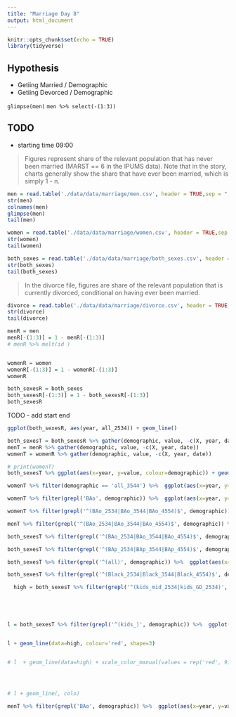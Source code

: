 ```yaml
---
title: "Marriage Day 8"
output: html_document
---
```


```r
knitr::opts_chunk$set(echo = TRUE)
library(tidyverse)
```

## Hypothesis
- Getiing Married / Demographic
- Getiing Devorced / Demographic


`glimpse(men)`
`men %>% select(-(1:3))`

## TODO

- starting time 09:00


> Figures represent share of the relevant population that has never been married (MARST == 6 in the IPUMS data). Note that in the story, charts generally show the share that have ever been married, which is simply 1 - n.


```r
men = read.table('./data/data/marriage/men.csv', header = TRUE,sep = ",")
str(men)
colnames(men)
glimpse(men)
tail(men)
```
```r
women = read.table('./data/data/marriage/women.csv', header = TRUE,sep = ",")
str(women)
tail(women)
```




```r
both_sexes = read.table('./data/data/marriage/both_sexes.csv', header = TRUE,sep = ",")
str(both_sexes)
tail(both_sexes)
```



> In the divorce file, figures are share of the relevant population that is currently divorced, conditional on having ever been married.

```r
divorce = read.table('./data/data/marriage/divorce.csv', header = TRUE,sep = ",")
str(divorce)
tail(divorce)
```



```r

menR = men
menR[-(1:3)] = 1 - menR[-(1:3)]
# menR %>% melt(id )


womenR = women
womenR[-(1:3)] = 1 - womenR[-(1:3)]
womenR

both_sexesR = both_sexes
both_sexesR[-(1:3)] = 1 - both_sexesR[-(1:3)]
both_sexesR

```

TODO
- add start end

```r
ggplot(both_sexesR, aes(year, all_2534)) + geom_line()

```


```r

both_sexesT = both_sexesR %>% gather(demographic, value, -c(X, year, date))
menT = menR %>% gather(demographic, value, -c(X, year, date))
womenT = womenR %>% gather(demographic, value, -c(X, year, date))

# print(womenT)
both_sexesT %>% ggplot(aes(x=year, y=value, colour=demographic)) + geom_line()
```


```r
womenT %>% filter(demographic == 'all_3544') %>%  ggplot(aes(x=year, y=value, colour=demographic)) + geom_line()
```


```r
womenT %>% filter(grepl('BAo', demographic)) %>%  ggplot(aes(x=year, y=value, colour=demographic)) + geom_line()
```

```r
womenT %>% filter(grepl('^(BAo_2534|BAo_3544|BAo_4554)$', demographic)) %>%  ggplot(aes(x=year, y=value, colour=demographic)) + geom_line()
```




```r
menT %>% filter(grepl('^(BAo_2534|BAo_3544|BAo_4554)$', demographic)) %>%  ggplot(aes(x=year, y=value, colour=demographic)) + geom_line()
```



```r
both_sexesT %>% filter(grepl('^(BAo_2534|BAo_3544|BAo_4554)$', demographic)) %>%  ggplot(aes(x=year, y=value, colour=demographic)) + geom_line()
```





```r
both_sexesT %>% filter(grepl('^(BAp_2534|BAp_3544|BAp_4554)$', demographic)) %>%  ggplot(aes(x=year, y=value, colour=demographic)) + geom_line()
```



```r
both_sexesT %>% filter(grepl('^(all)', demographic)) %>%  ggplot(aes(x=year, y=value, colour=demographic)) + geom_line()
```



```r
both_sexesT %>% filter(grepl('^(Black_2534|Black_3544|Black_4554)$', demographic)) %>%  ggplot(aes(x=year, y=value, colour=demographic)) + geom_line()
```




```r




  high = both_sexesT %>% filter(grepl('^(kids_mid_2534|kids_GD_2534)', demographic))





l = both_sexesT %>% filter(grepl('^(kids_)', demographic)) %>%  ggplot(aes(x=year, y=value, colour=demographic)) + geom_line() + scale_color_manual(values = c(rep('grey', 9) ) )


l + geom_line(data=high, colour='red', shape=3)


# l  + geom_line(data=high) + scale_color_manual(values = rep('red', 9) )




# l + geom_line(, colo)

```


```r

menT %>% filter(grepl('BAo', demographic)) %>%  ggplot(aes(x=year, y=value, colour=demographic)) + geom_line()

```

